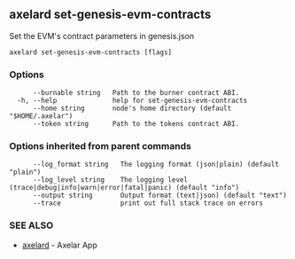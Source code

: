 ## axelard set-genesis-evm-contracts

Set the EVM's contract parameters in genesis.json

```
axelard set-genesis-evm-contracts [flags]
```

### Options

```
      --burnable string   Path to the burner contract ABI.
  -h, --help              help for set-genesis-evm-contracts
      --home string       node's home directory (default "$HOME/.axelar")
      --token string      Path to the tokens contract ABI.
```

### Options inherited from parent commands

```
      --log_format string   The logging format (json|plain) (default "plain")
      --log_level string    The logging level (trace|debug|info|warn|error|fatal|panic) (default "info")
      --output string       Output format (text|json) (default "text")
      --trace               print out full stack trace on errors
```

### SEE ALSO

- [axelard](/cli-docs/v0_32_0/axelard) - Axelar App
